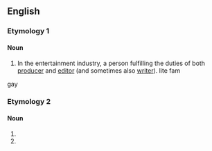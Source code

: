 ==English==

===Etymology 1===
{{blend|en|producer|editor}}

====Noun====
{{en-noun}}

# In the entertainment industry, a person fulfilling the duties of both [[producer]] and [[editor]] (and sometimes also [[writer]]). lite fam

gay



===Etymology 2===

====Noun====
{{head|en|noun}}

# {{misspelling of|en|predator}}
# {{misspelling of|en|predictor}}